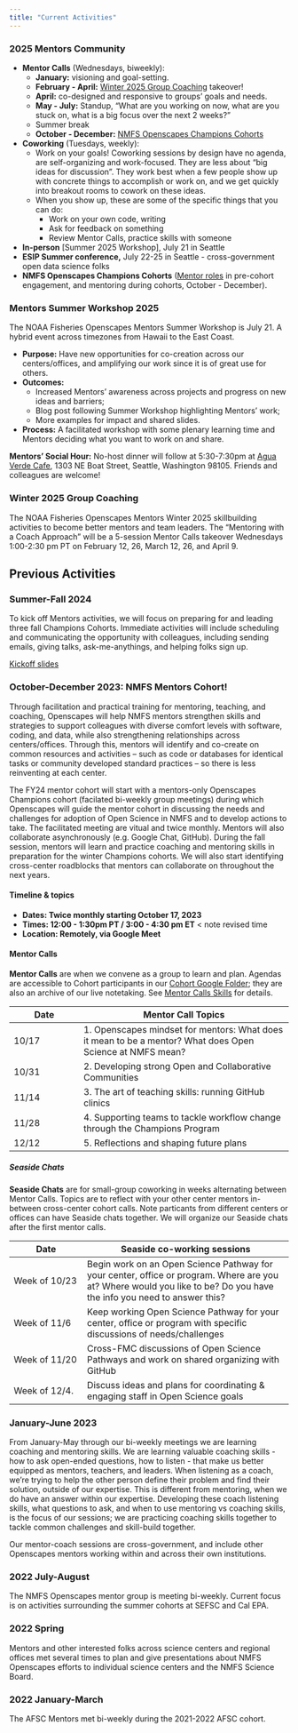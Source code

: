 ```yaml
---
title: "Current Activities"
---
```


### 2025 Mentors Community

-   **Mentor Calls** (Wednesdays, biweekly):
    -   **January:** visioning and goal-setting.
    -   **February - April:** [Winter 2025 Group Coaching] takeover!
    -   **April:** co-designed and responsive to groups’ goals and needs.
    -   **May - July:** Standup, “What are you working on now, what are you stuck on, what is a big focus over the next 2 weeks?”
    -   Summer break
    -   **October - December:** [NMFS Openscapes Champions Cohorts](../champions.qmd)
-   **Coworking** (Tuesdays, weekly):
    -   Work on your goals! Coworking sessions by design have no agenda, are self-organizing and work-focused. They are less about "big ideas for discussion". They work best when a few people show up with concrete things to accomplish or work on, and we get quickly into breakout rooms to cowork on these ideas. 
    -   When you show up, these are some of the specific things that you can do: 
        -   Work on your own code, writing
        -   Ask for feedback on something
        -   Review Mentor Calls, practice skills with someone
-   **In-person** \[Summer 2025 Workshop\], July 21 in Seattle
-   **ESIP Summer conference,** July 22-25 in Seattle - cross-government open data science folks
-   **NMFS Openscapes Champions Cohorts** ([Mentor roles](https://nmfs-openscapes.github.io/champions.html#mentor-roles) in pre-cohort engagement, and mentoring during cohorts, October - December).

### Mentors Summer Workshop 2025

The NOAA Fisheries Openscapes Mentors Summer Workshop is July 21. A hybrid event across timezones from Hawaii to the East Coast.

-   **Purpose:** Have new opportunities for co-creation across our centers/offices, and amplifying our work since it is of great use for others.
-   **Outcomes:**
    -   Increased Mentors’ awareness across projects and progress on new ideas and barriers;
    -   Blog post following Summer Workshop highlighting Mentors’ work;
    -   More examples for impact and shared slides.
-   **Process:** A facilitated workshop with some plenary learning time and Mentors deciding what you want to work on and share.

**Mentors' Social Hour:** No-host dinner will follow at 5:30-7:30pm at [Agua Verde Cafe](https://www.aguaverdecafe.com/), 1303 NE Boat Street, Seattle, Washington 98105. Friends and colleagues are welcome!

### Winter 2025 Group Coaching

The NOAA Fisheries Openscapes Mentors Winter 2025 skillbuilding activities to become better mentors and team leaders. The "Mentoring with a Coach Approach" will be a 5-session Mentor Calls takeover Wednesdays 1:00-2:30 pm PT on February 12, 26, March 12, 26, and April 9.

## Previous Activities

### Summer-Fall 2024

To kick off Mentors activities, we will focus on preparing for and leading three fall Champions Cohorts. Immediate activities will include scheduling and communicating the opportunity with colleagues, including sending emails, giving talks, ask-me-anythings, and helping folks sign up.

[Kickoff slides](https://docs.google.com/presentation/d/1a_nDKAxpvaWURITBm_HiDvzCd7GLDmb8ooi-d0dRI5I/edit#slide=id.g28f9ffc64ff_0_0)

### October-December 2023: NMFS Mentors Cohort!

```{=html}
<!--- **Please join us: nominate yourself in [this Google Form](https://forms.gle/LJF9gTZCX7ThTzSm9) by Sept 23!**   
**["Is this for me?" 5-min slides](https://docs.google.com/presentation/d/1cSLanri2GM_zKYgI4MzzSdwN1U6WIm01atInGeohTJw/edit?usp=sharing)** --->
```

Through facilitation and practical training for mentoring, teaching, and coaching, Openscapes will help NMFS mentors strengthen skills and strategies to support colleagues with diverse comfort levels with software, coding, and data, while also strengthening relationships across centers/offices. Through this, mentors will identify and co-create on common resources and activities – such as code or databases for identical tasks or community developed standard practices – so there is less reinventing at each center.

The FY24 mentor cohort will start with a mentors-only Openscapes Champions cohort (facilated bi-weekly group meetings) during which Openscapes will guide the mentor cohort in discussing the needs and challenges for adoption of Open Science in NMFS and to develop actions to take. The facilitated meeting are vitual and twice monthly. Mentors will also collaborate asynchronously (e.g. Google Chat, GitHub). During the fall session, mentors will learn and practice coaching and mentoring skills in preparation for the winter Champions cohorts. We will also start identifying cross-center roadblocks that mentors can collaborate on throughout the next years.

#### Timeline & topics {#sec-timeline}

-   **Dates: Twice monthly starting October 17, 2023**
-   **Times: 12:00 - 1:30pm PT / 3:00 - 4:30 pm ET** \< note revised time
-   **Location: Remotely, via Google Meet**

#### Mentor Calls

**Mentor Calls** are when we convene as a group to learn and plan. Agendas are accessible to Cohort participants in our [Cohort Google Folder](https://drive.google.com/drive/folders/1eL0OnwySgTjcI_J6iI0NR8BgiqG0jB9V?usp=sharing); they are also an archive of our live notetaking. See [Mentor Calls Skills](mentor-calls.qmd) for details.

| Date | Mentor Call Topics |
|------------------|------------------------------------------------------|
| 10/17 | 1\. Openscapes mindset for mentors: What does it mean to be a mentor? What does Open Science at NMFS mean? <!-- Julie is point --> |
| 10/31 | 2\. Developing strong Open and Collaborative Communities <!--Stef is point: Stef Butland on the rOpenSci and rLadies --> |
| 11/14 | 3\. The art of teaching skills: running GitHub clinics <!-- Eli is point: 5 min on the Women in Data Sci GitHub clinic; triads on talk, show, do ---> |
| 11/28 | 4\. Supporting teams to tackle workflow change through the Champions Program <!--- Facilitating discussions and developing team culture  Julie is point: lecture on the Openscapes method of facilitating discussions)? ---> |
| 12/12 | 5\. Reflections and shaping future plans <!-- Julie is point: Guest Alexis Hunzinger --> |

##### Seaside Chats

**Seaside Chats** are for small-group coworking in weeks alternating between Mentor Calls. Topics are to reflect with your other center mentors in-between cross-center cohort calls. Note particants from different centers or offices can have Seaside chats together. We will organize our Seaside chats after the first mentor calls.

| Date | Seaside co-working sessions |
|-------------------|-----------------------------------------------------|
| Week of 10/23 | Begin work on an Open Science Pathway for your center, office or program. Where are you at? Where would you like to be? Do you have the info you need to answer this? |
| Week of 11/6 | Keep working Open Science Pathway for your center, office or program with specific discussions of needs/challenges |
| Week of 11/20 | Cross-FMC discussions of Open Science Pathways and work on shared organizing with GitHub |
| Week of 12/4. | Discuss ideas and plans for coordinating & engaging staff in Open Science goals |

### January-June 2023

From January-May through our bi-weekly meetings we are learning coaching and mentoring skills. We are learning valuable coaching skills - how to ask open-ended questions, how to listen - that make us better equipped as mentors, teachers, and leaders. When listening as a coach, we're trying to help the other person define their problem and find their solution, outside of our expertise. This is different from mentoring, when we do have an answer within our expertise. Developing these coach listening skills, what questions to ask, and when to use mentoring vs coaching skills, is the focus of our sessions; we are practicing coaching skills together to tackle common challenges and skill-build together.

Our mentor-coach sessions are cross-government, and include other Openscapes mentors working within and across their own institutions.

### 2022 July-August

The NMFS Openscapes mentor group is meeting bi-weekly. Current focus is on activities surrounding the summer cohorts at SEFSC and Cal EPA.

### 2022 Spring

Mentors and other interested folks across science centers and regional offices met several times to plan and give presentations about NMFS Openscapes efforts to individual science centers and the NMFS Science Board.

### 2022 January-March

The AFSC Mentors met bi-weekly during the 2021-2022 AFSC cohort.
